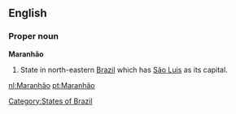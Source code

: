 ==English==

===Proper noun===
'''Maranhão'''

#State in north-eastern [[Brazil]] which has [[São Luis]] as its capital.

[[Category:States of Brazil]]

[[nl:Maranhão]]
[[pt:Maranhão]]